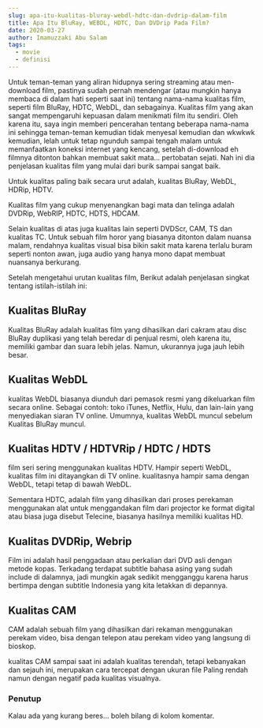 ```yaml
---
slug: apa-itu-kualitas-bluray-webdl-hdtc-dan-dvdrip-dalam-film
title: Apa Itu BluRay, WEBDL, HDTC, Dan DVDrip Pada Film?
date: 2020-03-27
author: Imamuzzaki Abu Salam
tags:
  - movie
  - definisi
---
```


Untuk teman-teman yang aliran hidupnya sering streaming atau men-download film, pastinya sudah pernah mendengar (atau mungkin hanya membaca di dalam hati seperti saat ini) tentang nama-nama kualitas film, seperti film BluRay, HDTC, WebDL, dan sebagainya. Kualitas film yang akan sangat mempengaruhi kepuasan dalam menikmati film itu sendiri. Oleh karena itu, saya ingin memberi pencerahan tentang beberapa nama-nama ini sehingga teman-teman kemudian tidak menyesal kemudian dan wkwkwk kemudian, lelah untuk tetap ngunduh sampai tengah malam untuk memanfaatkan koneksi internet yang kencang, setelah di-download eh filmnya ditonton bahkan membuat sakit mata… pertobatan sejati. Nah ini dia penjelasan kualitas film yang mulai dari burik sampai sangat baik.

Untuk kualitas paling baik secara urut adalah, kualitas BluRay, WebDL, HDRip, HDTV.

Kualitas film yang cukup menyenangkan bagi mata dan telinga adalah DVDRip, WebRIP, HDTC, HDTS, HDCAM.

Selain kualitas di atas juga kualitas lain seperti DVDScr, CAM, TS dan kualitas TC. Untuk sebuah film horor yang biasanya ditonton dalam nuansa malam, rendahnya kualitas visual bisa bikin sakit mata karena terlalu buram seperti nonton awan, juga audio yang hanya mono dapat membuat nuansanya berkurang.

Setelah mengetahui urutan kualitas film, Berikut adalah penjelasan singkat tentang istilah-istilah ini:

## Kualitas BluRay

Kualitas BluRay adalah kualitas film yang dihasilkan dari cakram atau disc BluRay duplikasi yang telah beredar di penjual resmi, oleh karena itu, memiliki gambar dan suara lebih jelas. Namun, ukurannya juga jauh lebih besar.

## Kualitas WebDL

kualitas WebDL biasanya diunduh dari pemasok resmi yang dikeluarkan film secara online. Sebagai contoh: toko iTunes, Netflix, Hulu, dan lain-lain yang menyediakan siaran TV online. Umumnya, kualitas WebDL muncul sebelum Kualitas BluRay muncul.

## Kualitas HDTV / HDTVRip / HDTC / HDTS

film seri sering menggunakan kualitas HDTV. Hampir seperti WebDL, kualitas film ini ditayangkan di TV online. kualitasnya hampir sama dengan WebDL, tetapi tetap di bawah WebDL.

Sementara HDTC, adalah film yang dihasilkan dari proses perekaman menggunakan alat untuk menggandakan film dari projector ke format digital atau biasa juga disebut Telecine, biasanya hasilnya memiliki kualitas HD.

## Kualitas DVDRip, Webrip

Film ini adalah hasil penggadaan atau perkalian dari DVD asli dengan metode kopas. Terkadang terdapat subtitle bahasa asing yang sudah include di dalamnya, jadi mungkin agak sedikit mengganggu karena harus bertimpa dengan subtitle Indonesia yang kita letakkan di depannya.

## Kualitas CAM

CAM adalah sebuah film yang dihasilkan dari rekaman menggunakan perekam video, bisa dengan telepon atau perekam video yang langsung di bioskop.

kualitas CAM sampai saat ini adalah kualitas terendah, tetapi kebanyakan dan sejauh ini, merupakan cara tercepat dengan ukuran file Paling rendah namun dengan negatif pada kualitas visualnya.

### Penutup

Kalau ada yang kurang beres… boleh bilang di kolom komentar.
